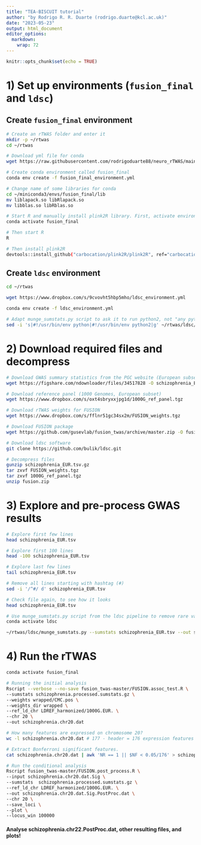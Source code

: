 ```yaml
---
title: "TEA-BISCUIT tutorial"
author: "by Rodrigo R. R. Duarte (rodrigo.duarte@kcl.ac.uk)"
date: "2023-05-23"
output: html_document
editor_options: 
  markdown: 
    wrap: 72
---
```


```r
knitr::opts_chunk$set(echo = TRUE)
```

# 1) Set up environments (`fusion_final` and `ldsc`)

## Create `fusion_final` environment

```bash

# Create an rTWAS folder and enter it
mkdir -p ~/rtwas 
cd ~/rtwas

# Download yml file for conda
wget https://raw.githubusercontent.com/rodrigoduarte88/neuro_rTWAS/main/fusion_final_environment.yml 

# Create conda environment called fusion_final
conda env create -f fusion_final_environment.yml

# Change name of some libraries for conda
cd ~/miniconda3/envs/fusion_final/lib 
mv liblapack.so libRlapack.so 
mv libblas.so libRblas.so

# Start R and manually install plink2R library. First, activate environment
conda activate fusion_final

# Then start R
R

# Then install plink2R
devtools::install_github("carbocation/plink2R/plink2R", ref="carbocation-permit-r361")

```

## Create `ldsc` environment 

```bash
cd ~/rtwas

wget https://www.dropbox.com/s/9cvovht5hbp5mho/ldsc_environment.yml

conda env create -f ldsc_environment.yml

# Adapt munge_sumstats.py script to ask it to run python2, not "any python available"
sed -i 's|#!/usr/bin/env python|#!/usr/bin/env python2|g' ~/rtwas/ldsc/munge_sumstats.py 

```

# 2) Download required files and decompress 

```bash

# Download GWAS summary statistics from the PGC website (European subset, schizophrenia)
wget https://figshare.com/ndownloader/files/34517828 -O schizophrenia_EUR.tsv.gz

# Download reference panel (1000 Genomes, European subset)
wget https://www.dropbox.com/s/oxt4sbryxxjpg1d/1000G_ref_panel.tgz

# Download rTWAS weights for FUSION
wget https://www.dropbox.com/s/fflnr51gc34sx2m/FUSION_weights.tgz

# Download FUSION package
wget https://github.com/gusevlab/fusion_twas/archive/master.zip -O fusion.zip

# Download ldsc software
git clone https://github.com/bulik/ldsc.git 

# Decompress files
gunzip schizophrenia_EUR.tsv.gz 
tar zxvf FUSION_weights.tgz 
tar zxvf 1000G_ref_panel.tgz 
unzip fusion.zip

```

# 3) Explore and pre-process GWAS results

```bash

# Explore first few lines
head schizophrenia_EUR.tsv 

# Explore first 100 lines
head -100 schizophrenia_EUR.tsv 

# Explore last few lines
tail schizophrenia_EUR.tsv

# Remove all lines starting with hashtag (#)
sed -i '/^#/ d' schizophrenia_EUR.tsv

# Check file again, to see how it looks 
head schizophrenia_EUR.tsv 

# Use munge_sumstats.py script from the ldsc pipeline to remove rare variants or other variants that offend typical QC criteria (see https://github.com/bulik/ldsc)
conda activate ldsc 

~/rtwas/ldsc/munge_sumstats.py --sumstats schizophrenia_EUR.tsv --out schizophrenia.processed --snp ID --a1 A1 --a2 A2 --p PVAL --N-col NEFF --info IMPINFO --chunksize 500000

```

# 4) Run the rTWAS 

```bash
conda activate fusion_final

# Running the initial analysis
Rscript --verbose --no-save fusion_twas-master/FUSION.assoc_test.R \
--sumstats schizophrenia.processed.sumstats.gz \
--weights wrapped/CMC.pos \
--weights_dir wrapped \
--ref_ld_chr LDREF_harmonized/1000G.EUR. \
--chr 20 \
--out schizophrenia.chr20.dat

# How many features are expressed on chromosome 20?
wc -l schizophrenia.chr20.dat # 177 - header = 176 expression features

# Extract Bonferroni significant features.
cat schizophrenia.chr20.dat | awk 'NR == 1 || $NF < 0.05/176' > schizophrenia.chr20.dat.Sig

# Run the conditional analysis
Rscript fusion_twas-master/FUSION.post_process.R \
--input schizophrenia.chr20.dat.Sig \
--sumstats  schizophrenia.processed.sumstats.gz \
--ref_ld_chr LDREF_harmonized/1000G.EUR. \
--out schizophrenia.chr20.dat.Sig.PostProc.dat \
--chr 20 \
--save_loci \
--plot \
--locus_win 100000 

```

#### Analyse schizophrenia.chr22.PostProc.dat, other resulting files, and plots!
